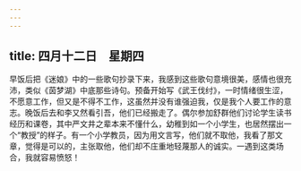 ```yaml
---
---
---
```

title: 四月十二日　星期四
---




早饭后把《迷娘》中的一些歌句抄录下来，我感到这些歌句意境很美，感情也很充沛，类似《茵梦湖》中底那些诗句。预备开始写《武王伐纣》，一时情绪很生涩，不愿意工作，但又是不得不工作，这虽然并没有谁强迫我，仅是我个人要工作的意志。晚饭后去和李又然看引吾，他们已经搬走了。偶尔参加舒群他们讨论学生读书经历和课卷，其中严文井之辈本来不懂什么，幼稚到如一个小学生，也居然摆出一个“教授”的样子。有一个小学教员，因为用文言写，他们就不取他，我看了那文章，觉得是可以的，主张取他，他们却不庄重地轻蔑那人的诚实。一遇到这类场合，我就容易愤怒！